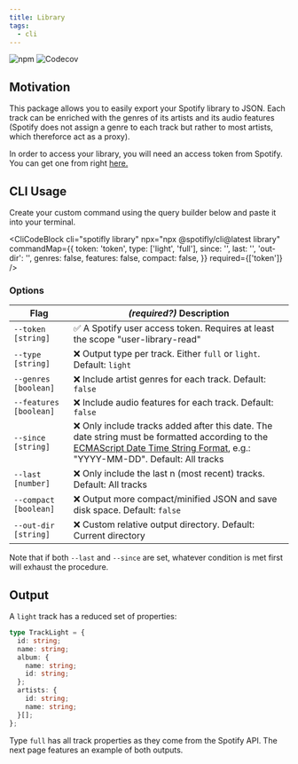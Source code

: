 ```yaml
---
title: Library
tags:
  - cli
---
```


![npm](https://img.shields.io/npm/v/@spotifly/library) ![Codecov](https://codecov.io/gh/eegli/spotifly/branch/main/graph/badge.svg?flag=library)

## Motivation

This package allows you to easily export your Spotify library to JSON. Each track can be enriched with the genres of its artists and its audio features (Spotify does not assign a genre to each track but rather to most artists, which thereforce act as a proxy).

In order to access your library, you will need an access token from Spotify. You can get one from right [here.](/docs/authorization)

## CLI Usage

Create your custom command using the query builder below and paste it into your terminal.


<CliCodeBlock
  cli="spotifly library"
  npx="npx @spotifly/cli@latest library"
  commandMap={{
    token: 'token',
    type: ['light', 'full'],
    since: '',
    last: '',
    'out-dir': '',
    genres: false,
    features: false,
    compact: false,
  }}
  required={['token']}
/>

### Options

| Flag                     | _(required?)_ Description                                                                                                                                                                                                            |
| ------------------------ | ------------------------------------------------------------------------------------------------------------------------------------------------------------------------------------------------------------------------------------ |
| `--token` `[string]`     | ✅ A Spotify user access token. Requires at least the scope "user-library-read"                                                                                                                                                      |
| `--type` `[string]`      | ❌ Output type per track. Either `full` or `light`. Default: `light`                                                                                                                                                                 |
| `--genres` `[boolean]`   | ❌ Include artist genres for each track. Default: `false`                                                                                                                                                                            |
| `--features` `[boolean]` | ❌ Include audio features for each track. Default: `false`                                                                                                                                                                           |
| `--since` `[string]`     | ❌ Only include tracks added after this date. The date string must be formatted according to the [ECMAScript Date Time String Format](https://tc39.es/ecma262/#sec-date-time-string-format), e.g.: "YYYY-MM-DD". Default: All tracks |
| `--last [number]`        | ❌ Only include the last n (most recent) tracks. Default: All tracks                                                                                                                                                                 |
| `--compact` `[boolean]`  | ❌ Output more compact/minified JSON and save disk space. Default: `false`                                                                                                                                                           |
| `--out-dir` `[string]`   | ❌ Custom relative output directory. Default: Current directory                                                                                                                                                                      |

Note that if both `--last` and `--since` are set, whatever condition is met first will exhaust the procedure.

## Output

A `light` track has a reduced set of properties:

```ts
type TrackLight = {
  id: string;
  name: string;
  album: {
    name: string;
    id: string;
  };
  artists: {
    id: string;
    name: string;
  }[];
};
```

Type `full` has all track properties as they come from the Spotify API. The next page features an example of both outputs.
